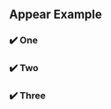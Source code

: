 
## Appear Example



<Appear>

### :heavy_check_mark: One
### :heavy_check_mark: Two
### :heavy_check_mark: Three

</Appear>
